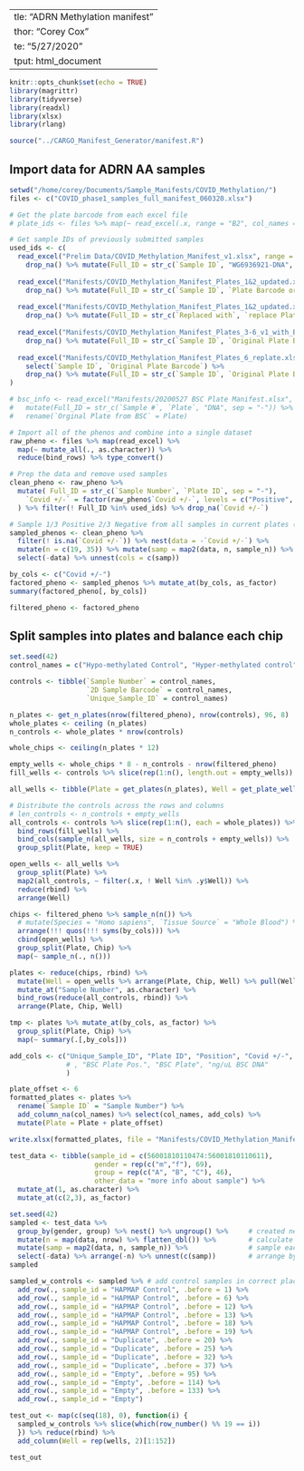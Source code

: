  ---
title: "ADRN Methylation manifest"
author: "Corey Cox"
date: "5/27/2020"
output: html_document
---

```r
knitr::opts_chunk$set(echo = TRUE)
library(magrittr)
library(tidyverse)
library(readxl)
library(xlsx)
library(rlang)
```

```r
source("../CARGO_Manifest_Generator/manifest.R")
```
## Import data for ADRN AA samples


```r
setwd("/home/corey/Documents/Sample_Manifests/COVID_Methylation/")
files <- c("COVID_phase1_samples_full_manifest_060320.xlsx")

# Get the plate barcode from each excel file
# plate_ids <- files %>% map(~ read_excel(.x, range = "B2", col_names = FALSE)) %>% reduce(bind_rows) %>% pull()

# Get sample IDs of previously submitted samples
used_ids <- c(
  read_excel("Prelim Data/COVID_Methylation_Manifest_v1.xlsx", range = cell_cols("D")) %>%
    drop_na() %>% mutate(Full_ID = str_c(`Sample ID`, "WG6936921-DNA", sep = "-")) %>% pull(Full_ID),
  
  read_excel("Manifests/COVID_Methylation_Manifest_Plates_1&2_updated.xlsx", range = cell_cols("D:E")) %>%
    drop_na() %>% mutate(Full_ID = str_c(`Sample ID`, `Plate Barcode or Number`, sep = "-")) %>% pull(Full_ID),
  
  read_excel("Manifests/COVID_Methylation_Manifest_Plates_1&2_updated.xlsx", range = cell_cols("Y:AC")) %>%
    drop_na() %>% mutate(Full_ID = str_c(`Replaced with`, `replace Plate ID`, sep = "-")) %>% pull(Full_ID),
  
  read_excel("Manifests/COVID_Methylation_Manifest_Plates_3-6_v1_with_BSC_pos.xlsx", sheet = "USED", range = cell_cols("D:E")) %>% 
    drop_na() %>% mutate(Full_ID = str_c(`Sample ID`, `Original Plate Barcode`, sep = "-")) %>% pull(Full_ID),
  
  read_excel("Manifests/COVID_Methylation_Manifest_Plates_6_replate.xlsx", range = cell_cols(c("D:V"))) %>%
    select(`Sample ID`, `Original Plate Barcode`) %>%
    drop_na() %>% mutate(Full_ID = str_c(`Sample ID`, `Original Plate Barcode`, sep = "-")) %>% pull(Full_ID)
)

# bsc_info <- read_excel("Manifests/20200527 BSC Plate Manifest.xlsx", sheet = "20200527 BSC", skip = 2) %>%
#   mutate(Full_ID = str_c(`Sample #`, `Plate`, "DNA", sep = "-")) %>%
#   rename(`Orginal Plate from BSC` = Plate)

# Import all of the phenos and combine into a single dataset
raw_pheno <- files %>% map(read_excel) %>%
  map(~ mutate_all(., as.character)) %>%
  reduce(bind_rows) %>% type_convert()

# Prep the data and remove used samples
clean_pheno <- raw_pheno %>%
  mutate( Full_ID = str_c(`Sample Number`, `Plate ID`, sep = "-"),
    `Covid +/-` = factor(raw_pheno$`Covid +/-`, levels = c("Positive", "Negative"))
  ) %>% filter(! Full_ID %in% used_ids) %>% drop_na(`Covid +/-`)

# Sample 1/3 Positive 2/3 Negative from all samples in current plates (ignore NA's: uncoded Covid)
sampled_phenos <- clean_pheno %>%
  filter(! is.na(`Covid +/-`)) %>% nest(data = -`Covid +/-`) %>%
  mutate(n = c(19, 35)) %>% mutate(samp = map2(data, n, sample_n)) %>%
  select(-data) %>% unnest(cols = c(samp))

by_cols <- c("Covid +/-")
factored_pheno <- sampled_phenos %>% mutate_at(by_cols, as_factor)
summary(factored_pheno[, by_cols])

filtered_pheno <- factored_pheno
```

## Split samples into plates and balance each chip

```r
set.seed(42)
control_names = c("Hypo-methylated Control", "Hyper-methylated control")

controls <- tibble(`Sample Number` = control_names,
                   `2D Sample Barcode` = control_names,
                   `Unique_Sample_ID` = control_names)

n_plates <- get_n_plates(nrow(filtered_pheno), nrow(controls), 96, 8)
whole_plates <- ceiling (n_plates)
n_controls <- whole_plates * nrow(controls)

whole_chips <- ceiling(n_plates * 12)

empty_wells <- whole_chips * 8 - n_controls - nrow(filtered_pheno)
fill_wells <- controls %>% slice(rep(1:n(), length.out = empty_wells))

all_wells <- tibble(Plate = get_plates(n_plates), Well = get_plate_wells(n_plates), Chip = get_plate_chips(Well))

# Distribute the controls across the rows and columns
# len_controls <- n_controls + empty_wells
all_controls <- controls %>% slice(rep(1:n(), each = whole_plates)) %>%
  bind_rows(fill_wells) %>%
  bind_cols(sample_n(all_wells, size = n_controls + empty_wells)) %>%
  group_split(Plate, keep = TRUE)

open_wells <- all_wells %>%
  group_split(Plate) %>%
  map2(all_controls, ~ filter(.x, ! Well %in% .y$Well)) %>%
  reduce(rbind) %>%
  arrange(Well)

chips <- filtered_pheno %>% sample_n(n()) %>%
  # mutate(Species = "Homo sapiens", `Tissue Source` = "Whole Blood") %>%
  arrange(!!! quos(!!! syms(by_cols))) %>%
  cbind(open_wells) %>%
  group_split(Plate, Chip) %>%
  map(~ sample_n(., n()))

plates <- reduce(chips, rbind) %>%
  mutate(Well = open_wells %>% arrange(Plate, Chip, Well) %>% pull(Well)) %>%
  mutate_at("Sample Number", as.character) %>%
  bind_rows(reduce(all_controls, rbind)) %>%
  arrange(Plate, Chip, Well)

tmp <- plates %>% mutate_at(by_cols, as_factor) %>%
  group_split(Plate, Chip) %>%
  map(~ summary(.[,by_cols]))

add_cols <- c("Unique_Sample_ID", "Plate ID", "Position", "Covid +/-", "2D Sample Barcode"
              # , "BSC Plate Pos.", "BSC Plate", "ng/uL BSC DNA"
              )

plate_offset <- 6
formatted_plates <- plates %>%
  rename(`Sample ID` = "Sample Number") %>%
  add_column_na(col_names) %>% select(col_names, add_cols) %>%
  mutate(Plate = Plate + plate_offset)

write.xlsx(formatted_plates, file = "Manifests/COVID_Methylation_Manifest_phase1_plate7.xlsx", showNA = FALSE)
```

```r
test_data <- tibble(sample_id = c(56001810110474:56001810110611), 
                     gender = rep(c("m","f"), 69), 
                     group = rep(c("A", "B", "C"), 46),
                     other_data = "more info about sample") %>% 
  mutate_at(1, as.character) %>%
  mutate_at(c(2,3), as_factor)

set.seed(42)
sampled <- test_data %>%
  group_by(gender, group) %>% nest() %>% ungroup() %>%     # created nested table by gender & group
  mutate(n = map(data, nrow) %>% flatten_dbl()) %>%        # calculate number of samples in each group
  mutate(samp = map2(data, n, sample_n)) %>%               # sample each group - remove order effects
  select(-data) %>% arrange(-n) %>% unnest(c(samp))        # arrange by group size, get samples
sampled

sampled_w_controls <- sampled %>% # add control samples in correct placement
  add_row(., sample_id = "HAPMAP Control", .before = 1) %>%
  add_row(., sample_id = "HAPMAP Control", .before = 6) %>%
  add_row(., sample_id = "HAPMAP Control", .before = 12) %>%
  add_row(., sample_id = "HAPMAP Control", .before = 13) %>%
  add_row(., sample_id = "HAPMAP Control", .before = 18) %>%
  add_row(., sample_id = "HAPMAP Control", .before = 19) %>%
  add_row(., sample_id = "Duplicate", .before = 20) %>%
  add_row(., sample_id = "Duplicate", .before = 25) %>%
  add_row(., sample_id = "Duplicate", .before = 32) %>%
  add_row(., sample_id = "Duplicate", .before = 37) %>%
  add_row(., sample_id = "Empty", .before = 95) %>%
  add_row(., sample_id = "Empty", .before = 114) %>%
  add_row(., sample_id = "Empty", .before = 133) %>%
  add_row(., sample_id = "Empty")

test_out <- map(c(seq(18), 0), function(i) { 
  sampled_w_controls %>% slice(which(row_number() %% 19 == i))
  }) %>% reduce(rbind) %>%
  add_column(Well = rep(wells, 2)[1:152])

test_out
```

